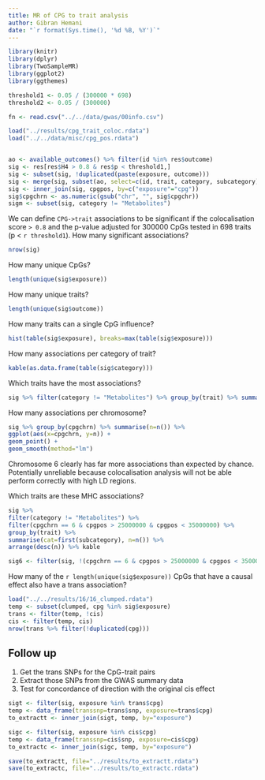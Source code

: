 ```yaml
---
title: MR of CPG to trait analysis
author: Gibran Hemani
date: "`r format(Sys.time(), '%d %B, %Y')`"
---
```


```r
library(knitr)
library(dplyr)
library(TwoSampleMR)
library(ggplot2)
library(ggthemes)

threshold1 <- 0.05 / (300000 * 698)
threshold2 <- 0.05 / (300000)

fn <- read.csv("../../data/gwas/00info.csv")

load("../results/cpg_trait_coloc.rdata")
load("../../data/misc/cpg_pos.rdata")


ao <- available_outcomes() %>% filter(id %in% res$outcome)
sig <- res[res$H4 > 0.8 & res$p < threshold1,]
sig <- subset(sig, !duplicated(paste(exposure, outcome)))
sig <- merge(sig, subset(ao, select=c(id, trait, category, subcategory)), by.x="outcome", by.y="id")
sig <- inner_join(sig, cpgpos, by=c("exposure"="cpg"))
sig$cpgchrn <- as.numeric(gsub("chr", "", sig$cpgchr))
sigm <- subset(sig, category != "Metabolites")

```

We can define `CPG->trait` associations to be significant if the colocalisation score `> 0.8` and the p-value adjusted for 300000 CpGs tested in 698 traits (p < `r threshold1`). How many significant associations?

```r
nrow(sig)
```

How many unique CpGs?

```r
length(unique(sig$exposure))
```

How many unique traits?

```r
length(unique(sig$outcome))
```

How many traits can a single CpG influence?

```r
hist(table(sig$exposure), breaks=max(table(sig$exposure)))
```

How many associations per category of trait?

```r
kable(as.data.frame(table(sig$category)))
```

Which traits have the most associations?

```r
sig %>% filter(category != "Metabolites") %>% group_by(trait) %>% summarise(cat=first(subcategory), n=n()) %>% arrange(desc(n)) %>% kable
```

How many associations per chromosome?

```r
sig %>% group_by(cpgchrn) %>% summarise(n=n()) %>% 
ggplot(aes(x=cpgchrn, y=n)) +
geom_point() +
geom_smooth(method="lm")

```

Chromosome 6 clearly has far more associations than expected by chance. Potentially unreliable because colocalisation analysis will not be able perform correctly with high LD regions. 

Which traits are these MHC associations?

```r
sig %>% 
filter(category != "Metabolites") %>% 
filter(cpgchrn == 6 & cpgpos > 25000000 & cpgpos < 35000000) %>%
group_by(trait) %>% 
summarise(cat=first(subcategory), n=n()) %>% 
arrange(desc(n)) %>% kable

sig6 <- filter(sig, !(cpgchrn == 6 & cpgpos > 25000000 & cpgpos < 35000000))
```

How many of the `r length(unique(sig$exposure))` CpGs that have a causal effect also have a trans association?

```r
load("../../results/16/16_clumped.rdata")
temp <- subset(clumped, cpg %in% sig$exposure)
trans <- filter(temp, !cis)
cis <- filter(temp, cis)
nrow(trans %>% filter(!duplicated(cpg)))
```

## Follow up

1. Get the trans SNPs for the CpG-trait pairs
2. Extract those SNPs from the GWAS summary data
3. Test for concordance of direction with the original cis effect


```r
sigt <- filter(sig, exposure %in% trans$cpg)
temp <- data_frame(transsnp=trans$snp, exposure=trans$cpg)
to_extractt <- inner_join(sigt, temp, by="exposure")

sigc <- filter(sig, exposure %in% cis$cpg)
temp <- data_frame(transsnp=cis$snp, exposure=cis$cpg)
to_extractc <- inner_join(sigc, temp, by="exposure")

save(to_extractt, file="../results/to_extractt.rdata")
save(to_extractc, file="../results/to_extractc.rdata")
```




